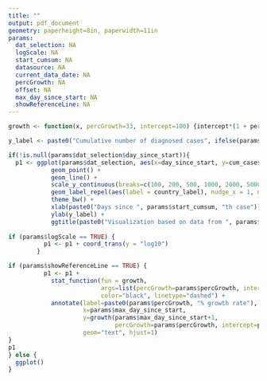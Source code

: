 ```yaml
---
title: ""
output: pdf_document
geometry: paperheight=8in, paperwidth=11in
params:
  dat_selection: NA
  logScale: NA
  start_cumsum: NA
  datasource: NA
  current_data_date: NA
  percGrowth: NA
  offset: NA
  max_day_since_start: NA
  showReferenceLine: NA
---
```


\pagenumbering{gobble}

```r
growth <- function(x, percGrowth=33, intercept=100) {intercept*(1 + percGrowth/100)^(x-1)}

y_label <- paste0("Cumulative number of diagnosed cases", ifelse(params$logScale == TRUE, " (log scale)", ""))

if(!is.null(params$dat_selection$day_since_start)){
  p1 <- ggplot(params$dat_selection, aes(x=day_since_start, y=cum_cases, color=country)) + 
			geom_point() + 
			geom_line() + 
			scale_y_continuous(breaks=c(100, 200, 500, 1000, 2000, 5000, 10000, 20000)) + 
			geom_label_repel(aes(label = country_label), nudge_x = 1, na.rm = TRUE) + scale_color_discrete(guide = FALSE) +
			theme_bw() + 
			xlab(paste0("Days since ", params$start_cumsum, "th case")) + 
			ylab(y_label) +
			ggtitle(paste0("Visualization based on data from ", params$datasource, ". Data set from ", params$current_data_date))
				
if (params$logScale == TRUE) {
		  p1 <- p1 + coord_trans(y = "log10")
		}		

if (params$showReferenceLine == TRUE) {
		  p1 <- p1 + 
		    stat_function(fun = growth, 
		                  args=list(percGrowth=params$percGrowth, intercept=params$offset), 
		                  color="black", linetype="dashed") +
		    annotate(label=paste0(params$percGrowth, "% growth rate"), 
		             x=params$max_day_since_start, 
		             y=growth(params$max_day_since_start+1, 
		                      percGrowth=params$percGrowth, intercept=params$offset), 
		             geom="text", hjust=1)
}
p1
} else {
  ggplot()
}
		


```
